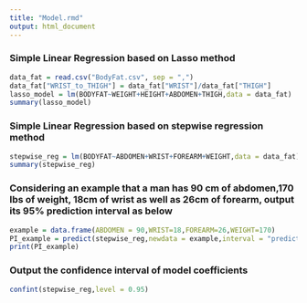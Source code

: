 ```yaml
---
title: "Model.rmd"
output: html_document
---
```

### Simple Linear Regression based on Lasso method
```r
data_fat = read.csv("BodyFat.csv", sep = ",")
data_fat["WRIST_to_THIGH"] = data_fat["WRIST"]/data_fat["THIGH"]
lasso_model = lm(BODYFAT~WEIGHT+HEIGHT+ABDOMEN+THIGH,data = data_fat)
summary(lasso_model)
```

### Simple Linear Regression based on stepwise regression method

```r
stepwise_reg = lm(BODYFAT~ABDOMEN+WRIST+FOREARM+WEIGHT,data = data_fat)
summary(stepwise_reg)
```

### Considering an example that a man has 90 cm of abdomen,170 lbs of weight, 18cm of wrist as well as 26cm of forearm, output its 95% prediction interval as below

```r
example = data.frame(ABDOMEN = 90,WRIST=18,FOREARM=26,WEIGHT=170)
PI_example = predict(stepwise_reg,newdata = example,interval = "prediction")
print(PI_example)
```

### Output the confidence interval of model coefficients
```r
confint(stepwise_reg,level = 0.95)
```

